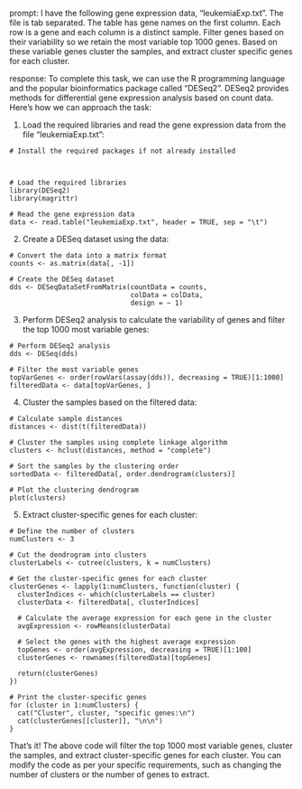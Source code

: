 prompt:
I have the following gene expression data, "leukemiaExp.txt". The file is tab separated. The table has gene names on the first column. Each row is a gene and each column is a distinct sample. Filter genes based on their variability so we retain the most variable top 1000 genes. Based on these variable genes cluster the samples, and extract cluster specific genes for each cluster.

response:
To complete this task, we can use the R programming language and the popular bioinformatics package called "DESeq2". DESeq2 provides methods for differential gene expression analysis based on count data. Here's how we can approach the task:

1. Load the required libraries and read the gene expression data from the file "leukemiaExp.txt":

```
# Install the required packages if not already installed



# Load the required libraries
library(DESeq2)
library(magrittr)

# Read the gene expression data
data <- read.table("leukemiaExp.txt", header = TRUE, sep = "\t")
```

2. Create a DESeq dataset using the data:

```
# Convert the data into a matrix format
counts <- as.matrix(data[, -1])

# Create the DESeq dataset
dds <- DESeqDataSetFromMatrix(countData = counts,
                              colData = colData,
                              design = ~ 1)
```

3. Perform DESeq2 analysis to calculate the variability of genes and filter the top 1000 most variable genes:

```
# Perform DESeq2 analysis
dds <- DESeq(dds)

# Filter the most variable genes
topVarGenes <- order(rowVars(assay(dds)), decreasing = TRUE)[1:1000]
filteredData <- data[topVarGenes, ]
```

4. Cluster the samples based on the filtered data:

```
# Calculate sample distances
distances <- dist(t(filteredData))

# Cluster the samples using complete linkage algorithm
clusters <- hclust(distances, method = "complete")

# Sort the samples by the clustering order
sortedData <- filteredData[, order.dendrogram(clusters)]

# Plot the clustering dendrogram
plot(clusters)
```

5. Extract cluster-specific genes for each cluster:

```
# Define the number of clusters
numClusters <- 3

# Cut the dendrogram into clusters
clusterLabels <- cutree(clusters, k = numClusters)

# Get the cluster-specific genes for each cluster
clusterGenes <- lapply(1:numClusters, function(cluster) {
  clusterIndices <- which(clusterLabels == cluster)
  clusterData <- filteredData[, clusterIndices]
  
  # Calculate the average expression for each gene in the cluster
  avgExpression <- rowMeans(clusterData)
  
  # Select the genes with the highest average expression
  topGenes <- order(avgExpression, decreasing = TRUE)[1:100]
  clusterGenes <- rownames(filteredData)[topGenes]
  
  return(clusterGenes)
})

# Print the cluster-specific genes
for (cluster in 1:numClusters) {
  cat("Cluster", cluster, "specific genes:\n")
  cat(clusterGenes[[cluster]], "\n\n")
}
```

That's it! The above code will filter the top 1000 most variable genes, cluster the samples, and extract cluster-specific genes for each cluster. You can modify the code as per your specific requirements, such as changing the number of clusters or the number of genes to extract.
